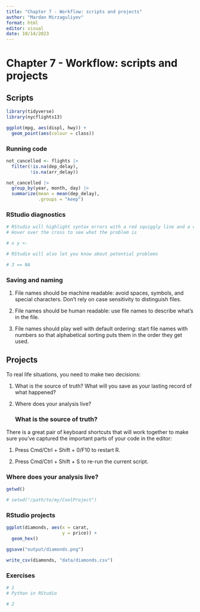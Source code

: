 ```yaml
---
title: "Chapter 7 - Workflow: scripts and projects"
author: "Mardan Mirzaguliyev"
format: html
editor: visual
date: 10/14/2023
---
```


# Chapter 7 - Workflow: scripts and projects

## Scripts

```r
library(tidyverse)
library(nycflights13)
```

```r
ggplot(mpg, aes(displ, hwy)) +
  geom_point(aes(colour = class))
```

### **Running code**

```r
not_cancelled <- flights |> 
  filter(!is.na(dep_delay), 
         !is.na(arr_delay))

not_cancelled |> 
  group_by(year, month, day) |> 
  summarize(mean = mean(dep_delay),
            .groups = "keep")
```

### **RStudio diagnostics**

```r
# RStudio will highlight syntax errors with a red squiggly line and a cross in the sidebar
# Hover over the cross to see what the problem is

# x y <- 
```

```r
# RStudio will also let you know about potential problems

# 3 == NA
```

### **Saving and naming**

1.  File names should be machine readable: avoid spaces, symbols, and special characters. Don't rely on case sensitivity to distinguish files.

2.  File names should be human readable: use file names to describe what's in the file.

3.  File names should play well with default ordering: start file names with numbers so that alphabetical sorting puts them in the order they get used.

## Projects

To real life situations, you need to make two decisions:

1.  What is the source of truth? What will you save as your lasting record of what happened?

2.  Where does your analysis live?

    ### **What is the source of truth?**

There is a great pair of keyboard shortcuts that will work together to make sure you've captured the important parts of your code in the editor:

1.  Press Cmd/Ctrl + Shift + 0/F10 to restart R.

2.  Press Cmd/Ctrl + Shift + S to re-run the current script.

### **Where does your analysis live?**

```r
getwd()
```

```r
# setwd("/path/to/my/CoolProject")
```

### **RStudio projects**

```r
ggplot(diamonds, aes(x = carat,
                     y = price)) +
  geom_hex()

ggsave("output/diamonds.png")
```

```r
write_csv(diamonds, "data/diamonds.csv")
```

### Exercises

```r
# 1
# Python in RStudio
```

```r
# 2
```
